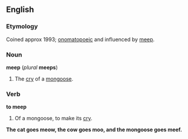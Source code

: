 ==English==
===Etymology===
Coined approx 1993; [[onomatopoeic]] and influenced by [[meep]].

===Noun===
'''meep''' (''plural'' '''meeps''')

#The [[cry]] of a [[mongoose]].

===Verb===
'''to meep'''

#Of a mongoose, to make its [[cry]].
'''The cat goes meow, the cow goes moo, and the mongoose goes meef.'''